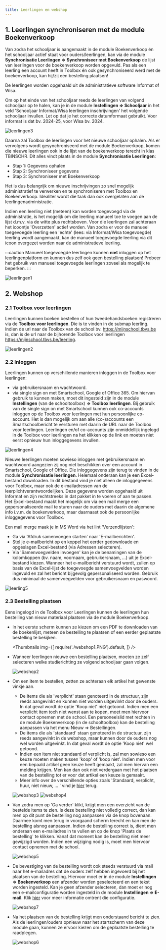 ```yaml
---
title: Leerlingen en webshop
---
```


## 1. Leerlingen synchroniseren met de module Boekenverkoop

Van zodra het schooljaar is aangemaakt in de module Boekenverkoop én het schooljaar actief staat voor ouders/leerlingen, kan via de module **Synchronisatie Leerlingen => Synchroniseer met Boekenverkoop** de lijst van leerlingen voor de boekenverkoop worden opgevuld. Pas als een leerling een account heeft in Toolbox én ook gesynchroniseerd werd met de boekenverkoop, kan hij/zij een bestelling plaatsen!

De leerlingen worden opgehaald uit de administratieve software Informat of Wisa. 

Om op het einde van het schooljaar reeds de leerlingen van volgend schooljaar op te halen, kan je in de module **Instellingen => Schooljaar** in het veld 'Schooljaar Informat/Wisa leerlingen inschrijvingen' het volgende schooljaar invullen. Let op dat je het correcte datumformaat gebruikt. Voor informat is dat bv. 2024-25, voor Wisa bv. 2024. 

![leerlingen3](./leerlingen3.PNG)

Daarna zal Toolbox de leerlingen voor het nieuwe schooljaar ophalen. Als er vervolgens wordt gesynchroniseerd met de module Boekenverkoop, komen die nieuwe leerlingen ook in de lijst van de boekenverkoop terecht in klas TBINSCHR. Dit alles vindt plaats in de module **Synchronisatie Leerlingen**:
- Stap 1: Gegevens ophalen
- Stap 2: Synchroniseer gegevens
- Stap 3: Synchroniseer met Boekenverkoop

Het is dus belangrijk om nieuwe inschrijvingen zo snel mogelijk administratief te verwerken en te synchroniseren met Toolbox en Boekenverkoop. Idealiter wordt die taak dan ook overgelaten aan de leerlingenadministratie.

Indien een leerling niet (meteen) kan worden toegevoegd via de administratie, is het mogelijk om die leerling manueel toe te voegen aan de lijst d.m.v. via de witte plus rechtsboven. Voor die leerlingen zal achteraan het icoontje 'Overzetten' <LegacyAction img="back.png"/> actief worden. Van zodra er voor de manueel toegevoegde leerling een 'echte' (lees: via Informat/Wisa toegevoegde) leerling wordt aangemaakt, kan de manueel toegevoegde leerling via dit icoon overgezet worden naar de administratieve leerling.

:::caution
Manueel toegevoegde leerlingen kunnen **niet** inloggen op het leerlingenplatform en kunnen dus zelf ook geen bestelling plaatsen! Probeer het gebruik van manueel toegevoegde leerlingen zoveel als mogelijk te beperken. 
:::

![leerlingen1](./leerlingen1.png)

## 2. Webshop

### 2.1 Toolbox voor leerlingen
Leerlingen kunnen boeken bestellen of hun tweedehandsboeken registreren via de **Toolbox voor leerlingen**. Die is te vinden in de submap leerling. Indien de url naar de Toolbox van de school bv. https://mijnschool.tbvs.be is, dan is de url naar de bijhorende Toolbox voor leerlingen https://mijnschool.tbvs.be/leerling. 

![leerlingen2](./leerlingen2.png)

### 2.2 Inloggen

Leerlingen kunnen op verschillende manieren inloggen in de Toolbox voor leerlingen:
- via gebruikersnaam en wachtwoord. 
- via single sign on met Smartschool, Google of Office 365. Om hiervan gebruik te kunnen maken, moet dit ingesteld zijn in de module **Instellingen** (van de schooltoolbox) **=> Toolbox leerlingen**. Bij gebruik van de single sign on met Smartschool kunnen ook co-accounts inloggen op de Toolbox voor leerlingen met hun persoonlijke co-account. Het is dan mogelijk om aan alle (co-)accounts een Smartschoolbericht te versturen met daarin de URL naar de Toolbox voor leerlingen. Leerlingen en/of co-accounts zijn onmiddellijk ingelogd in de Toolbox voor leerlingen na het klikken op de link en moeten niet eerst opnieuw hun inloggegevens invullen.   

![leerlingen4](./leerlingen4.png)

Nieuwe leerlingen moeten sowieso inloggen met gebruikersnaam en wachtwoord aangezien zij nog niet beschikken over een account in Smartschool, Google of Office. Die inloggegevens zijn terug te vinden in de module **Synchronisatie leerlingen**. Helemaal onderaan kan je een Excel-bestand downloaden. In dit bestand vind je niet alleen de inloggegevens voor Toolbox, maar ook de e-mailadressen van de leerplichtverantwoordelijken. Deze gegevens worden opgehaald uit Informat en zijn rechtstreeks in dat pakket in te voeren of aan te passen. Het Excel-bestand maakt het mogelijk om via een mail merge een gepersonaliseerde mail te sturen naar de ouders met daarin de algemene info i.v.m. de boekenverkoop, maar daarnaast ook de persoonlijke inloggegevens voor Toolbox. 

Een mail merge maak je in MS Word via het lint 'Verzendlijsten':
- Ga via 'Afdruk samenvoegen starten' naar 'E-mailberichten'. 
- Stel je e-mailbericht op en koppel het eerder gedownloade en opgeslagen Excel-bestand (via Adressen selecteren). 
- Via 'Samenvoegvelden invoegen' kan je de benamingen van de kolomkoppen (bv. naam, voornaam, gebruikersnaam, ...) uit je Excel-bestand kiezen. Wanneer het e-mailbericht verstuurd wordt, zullen op basis van de Excel-lijst de toegevoegde samenvoegvelden worden ingevuld en zal het bericht bijgevolg gepersonaliseerd worden. Gebruik dus minimaal de samenvoegvelden voor gebruikersnaam en paswoord. 

![leerling5](./leerling5.PNG)

### 2.3 Bestelling plaatsen

Eens ingelogd in de Toolbox voor Leerlingen kunnen de leerlingen hun bestelling van nieuw materiaal plaatsen via de module Boekenverkoop. 
- In het eerste scherm kunnen ze kiezen om een PDF te downloaden van de boekenlijst, meteen de bestelling te plaatsen of een eerder geplaatste bestelling te bekijken. 

    <Thumbnails img={[
        require('./webshop1.PNG').default, 
    ]} />


- Wanneer leerlingen nieuwe een bestelling plaatsen, moeten ze zelf selecteren welke studierichting ze volgend schooljaar gaan volgen. 

    ![webshop2](./webshop2.PNG)

- Om een item te bestellen, zetten ze achteraan elk artikel het gewenste vinkje aan.
    - De items die als 'verplicht' staan genoteerd in de structuur, zijn reeds aangevinkt en kunnen niet worden uitgevinkt door de ouders. In dat geval wordt de optie 'Koop niet' niet getoond. Indien men een verplicht item toch niet wenst aan te kopen, moet men hiervoor contact opnemen met de school. Een personeelslid met rechten in de module Boekenverkoop (in de schooltoolbox) kan de bestelling aanpassen via het menu Nieuw => Bestellingen. 
    - De items die als 'standaard' staan genoteerd in de structuur, zijn reeds aangevinkt in de webshop, maar kunnen door de ouders nog wel worden uitgevinkt. In dat geval wordt de optie 'Koop niet' wel getoond.
    - Indien een item niet standaard of verplicht is, zal men sowieso een keuze moeten maken tussen 'koop' of 'koop niet'. Indien men voor een bepaald artikel geen keuze heeft gemaakt, zal men hiervan een melding krijgen. Men kan dan ook niet verdergaan met het plaatsen van de bestelling tot er voor dat artikel een keuze is gemaakt. 
    - Meer info over de verschillende opties zoals 'Standaard, verplicht, huur, niet nieuw, ... ' vind je [hier](/boekenverkoop/artikels/#artikels-instellingen-en-mogelijkheden) terug. 

    ![webshop3](./webshop3.PNG)
    ![webshop4](./webshop4.PNG)

- Van zodra men op 'Ga verder' klikt, krijgt men een overzicht van de bestelde items te zien. Is deze bestelling niet volledig correct, dan kan men op dit punt de bestelling nog aanpassen via de knop bovenaan. Daarmee komt men terug in voorgaand scherm terecht en kan men de bestelling alsnog aanpassen. Indien de bestelling correct is, dient men onderaan een e-mailadres in te vullen en op de knop 'Plaats de bestelling' te klikken. Vanaf dat moment kan de bestelling niet meer gewijzigd worden. Indien een wijziging nodig is, moet men hiervoor contact opnemen met de school. 

    ![webshop5](./webshop5.PNG)

- De bevestiging van de bestelling wordt ook steeds verstuurd via mail naar het e-mailadres dat de ouders zelf hebben ingevoerd bij het plaatsen van de bestelling. Hiervoor moet er in de module **Instellingen => Boekenverkoop** een afzender worden geselecteerd en een tekst worden ingesteld. Kan je geen afzender selecteren, dan moet er nog een e-mailconfiguratie worden ingesteld in de module **Instellingen => E-mail**. Klik [hier](/e-mail) voor meer informatie omtrent die configuratie. 

    ![webshop7](./webshop7.PNG)

- Na het plaatsen van de bestelling krijgt men onderstaand bericht te zien. Als de leerlingen/ouders opnieuw naar het startscherm van deze module gaan, kunnen ze ervoor kiezen om de geplaatste bestelling te raadplegen.  

    ![webshop6](./webshop6.PNG)






